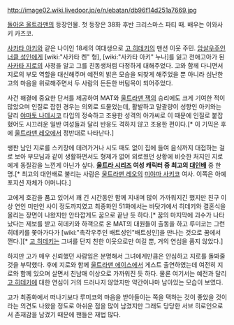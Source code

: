 http://image02.wiki.livedoor.jp/e/n/ebatan/db96f14d251a7669.jpg

[[돌아온 울트라맨]]의 등장인물. 첫 등장은 38화 후반 크리스마스 파티 때. 배우는 이와사키 카즈코.

[[사카타 아키]]와 같은 나이인 18세의 여대생으로 [[고 히데키]]의 맨션 이웃 주민. [[암살우주인 너클 성인]]에게 [wiki:"사카타 켄" 형], [wiki:"사카타 아키" 누나]를 잃고 천애고아가 된 [[사카타 지로]]의 사정을 알고 그를 친동생처럼 다정하게 대해주었다. 고와 함께 다니면서 지로의 부모 역할을 대신해주며 예전의 밝은 모습을 되찾게 해주었을 뿐 아니라 심난한 고의 마음을 위로해주면서 두 사람의 든든한 버팀목이 되어주었다.

사건 해결에 중요한 단서를 제공하여 MAT와 [[울트라맨 잭]]의 승리에도 크게 기여한 적이 많았으며 인질로 잡힌 경우는 의외로 드물었는데, 활발하고 말괄량이 성향인 아키와는 달리 [[야마토 나데시코]] 타입의 정숙하고 조용한 성격의 아가씨로 이 때문에 인질로 붙잡혔어도 시끄러운 일반 여성들과 달리 반응도 격하지 않고 조용한 편이다.[* 이 기믹은 후에 [[울트라맨 레오]]에서 정반대로 나타난다.] 

쌩판 남인 지로를 스키장에 데려가거나 시도 때도 없이 집에 들여 음식까지 대접하는 걸로 보아 부모님과 같이 생활하면서도 형제가 없어 외로웠던 상황에 비슷한 처지인 지로에게 동질감을 느낀게 아닌가 싶다. '''[[울트라 시리즈]] 여성 캐릭터 중 최고의 [[대인배]]''' 중 한 명.[* 최고의 대인배로 불리는 사람은 [[울트라맨 레오]]의 [[미야마 사키코]] 여사. 이쪽은 아예 포지션 자체가 어머니다.]

고에게 호감을 품고 있어서 꽤 긴 시간동안 함께 지내며 많이 가까워지긴 했지만 친구 이상 연인 미만인 사이 정도까지였고 최종화인 51화에서는 바닷가에서 히데키와 결혼식을 올리는 장면이 나왔지만 안타깝게도 꿈으로 끝난 듯 하다.[* 꿈의 마지막에 괴수가 나타났다는 제보를 받고 히데키와 하객으로 온 MAT의 대원들이 출동을 하고 루미코는 그런 히데키를 쫓아가다가 [wiki:"촉각우주인 배트성인"배트성인]을 만나는 것으로 꿈에서 깬다.][* [[고 히데키]]는 그녀를 단지 친한 이웃으로만 여길 뿐, 거의 연심을 품지 않았다.]

하지만 고가 매우 신뢰했던 사람임은 분명해서 그녀에게만큼은 안심하고 지로를 돌봐줄 것을 부탁했다. 후에 지로와 함께 [[울트라맨 에이스]]에서 게스트 출연하였는데 여전히 지로와 함께 있으며 살면서 친남매 이상으로 가까워진 듯 하다. 물론 여기서는 예전과 달리 [[고 히데키]]에 대한 연심이 거의 드러나지 않았지만 약간이나마 남아있는 모습이 보였다.

고가 최종화에서 떠나기보다 루미코의 마음을 받아들이는 쪽을 택하는 것이 좋았을 것이라는 의견도 나왔을 정도로 아쉬운 점을 많이 남겼지만 그래도 당당한 서브 히로인으로서 존재감을 남겼기 때문에 팬들은 재법 많다.
